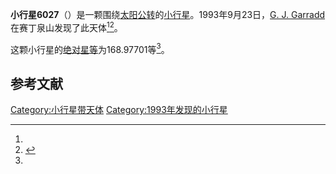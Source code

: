 {{Infobox planet
| bgcolour = #FFFFC0
| name = 6027
| symbol = 
| image = 
| caption = 
| discovery = yes
| discovery_ref = 
| discoverer = [[G._J._Garradd|G. J. Garradd]]
| discovery_site = [[赛丁泉山|赛丁泉山]] 
| discovered = 1993年9月23日
| designations = yes
| mp_name = 
| named_after = 
| alt_names = 1993 SS2/ 1954 WX / 1963 KB / 1963 LA / 1970 TB / 1983 RS5 / 1984 YU6
| mp_category = [[主带小行星|主带小行星]]
| orbit_ref = <ref name="a">[http://ssd.jpl.nasa.gov/sbdb.cgi?sstr=6027 6027] {{Wayback|url=http://ssd.jpl.nasa.gov/sbdb.cgi?sstr=6027 |date=20110610015025 }}，小行星數據庫瀏覽器（JPL Small-Body Database Browser）－[[美国国家航空航天局|美国国家航空航天局]]喷气推进实验室</ref>
| epoch = 2456400.5 (2013年4月18日更新)
| aphelion = {{convert|2.5458425|AU|km|3|abbr=on|lk=out}}
| perihelion = {{convert|1.8581315|AU|km|3|abbr=on}}
| semimajor = {{convert|2.2019870|AU|km|3|abbr=on}}
| eccentricity = 0.1561569
| period = 1193.494817 [[日|日]]<br />3.27[[儒略年|儒略年]]
| avg_speed = 
| inclination = 5.64912
| asc_node = 106.54274
| mean_anomaly = 
| arg_peri = 168.97701
| satellites = 
| physical_characteristics = yes
| dimensions = 
| mass = 
| density = 
| surface_grav = 
| escape_velocity = 
| sidereal_day = 
| axial_tilt = 
| pole_ecliptic_lat = 
| pole_ecliptic_lon = 
| albedo = 
| temperatures= 
| temp_name1 = 
| mean_temp_1 = 
| max_temp_1 = 
| temp_name2 = 
| max_temp_2 = 
| spectral_type = 
| abs_magnitude = 168.97701
}}

'''小行星6027'''（{{lang-en|6027}}）是一颗围绕[[太阳|太阳]][[公转|公转]]的[[小行星|小行星]]。1993年9月23日，[[G._J._Garradd|G. J. Garradd]]在赛丁泉山发现了此天体<ref name="a" /><ref>{{cite news|title=小行星列表|url=http://cfa-www.harvard.edu/iau/lists/NumberedMPs.txt|accessdate=2013-07-08|newspaper=哈佛大学|archive-date=2008-05-17|archive-url=https://web.archive.org/web/20080517010638/http://cfa-www.harvard.edu/iau/lists/NumberedMPs.txt|dead-url=no}}</ref>。

这颗小行星的[[绝对星等|绝对星等]]为168.97701等<ref name="a" />。

==参考文献==
{{reflist}}
{{Minor Planet Number|[[小行星6026|小行星6026]]|[[小行星6028|小行星6028]]}}

{{小天体}}

[[Category:小行星带天体|Category:小行星带天体]]
[[Category:1993年发现的小行星|Category:1993年发现的小行星]]

{{asteroid-stub}}